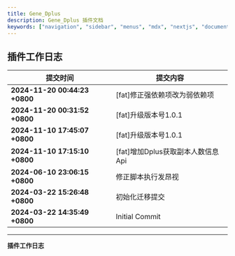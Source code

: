```yaml
---
title: Gene_Dplus
description: Gene_Dplus 插件文档
keywords: ["navigation", "sidebar", "menus", "mdx", "nextjs", "documents"]
---
```


## 插件工作日志

| 提交时间                              | 提交内容                                                                          |
|--------------------------------------|---------------------------------------------------------------------------------|
| **2024-11-20 00:44:23 +0800** | [fat]修正强依赖项改为弱依赖项 |
| **2024-11-20 00:31:52 +0800** | [fat]升级版本号1.0.1 |
| **2024-11-10 17:45:07 +0800** | [fat]升级版本号1.0.1 |
| **2024-11-10 17:15:10 +0800** | [fat]增加Dplus获取副本人数信息Api |
| **2024-06-10 23:06:15 +0800** | 修正脚本执行发昂视 |
| **2024-03-22 15:26:48 +0800** | 初始化迁移提交 |
| **2024-03-22 14:35:49 +0800** | Initial Commit |

---
**插件工作日志**



